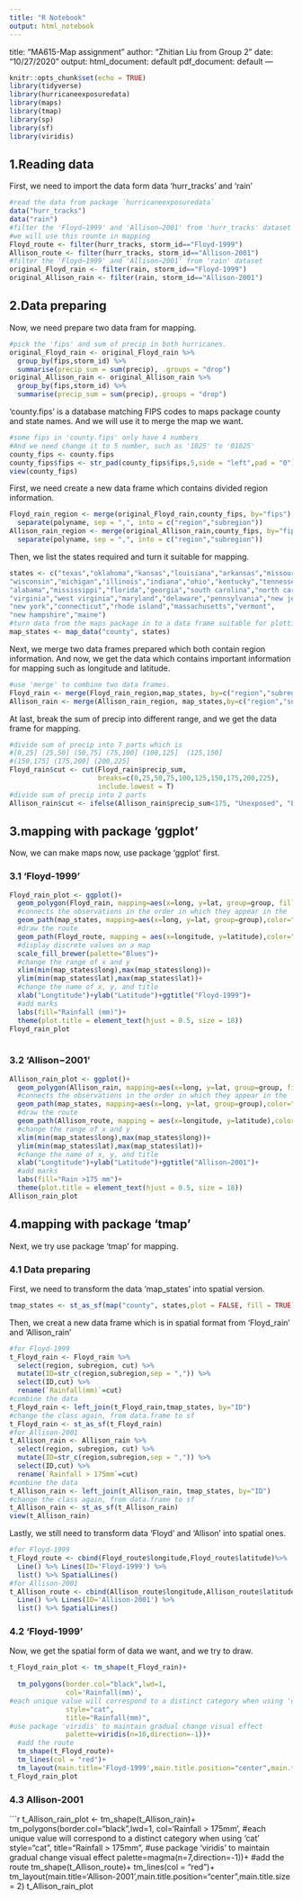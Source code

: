 ---
title: "R Notebook"
output: html_notebook
---
title: "MA615-Map assignment"
author: "Zhitian Liu from Group 2"
date: "10/27/2020"
output:
  html_document: default
  pdf_document: default
---

```{r setup, include=FALSE}
knitr::opts_chunk$set(echo = TRUE)
library(tidyverse)
library(hurricaneexposuredata)
library(maps)
library(tmap)
library(sp)
library(sf)
library(viridis)
```

## 1.Reading data
First, we need to import the data form data 'hurr_tracks' and 'rain'
```{r}
#read the data from package `hurricaneexposuredata`
data("hurr_tracks")
data("rain")
#filter the 'Floyd−1999' and 'Allison−2001' from 'hurr_tracks' dataset
#we will use this rounte in mapping
Floyd_route <- filter(hurr_tracks, storm_id=="Floyd-1999")
Allison_route <- filter(hurr_tracks, storm_id=="Allison-2001")
#filter the 'Floyd−1999' and 'Allison−2001' from 'rain' dataset
original_Floyd_rain <- filter(rain, storm_id=="Floyd-1999")
original_Allison_rain <- filter(rain, storm_id=="Allison-2001")
```

## 2.Data preparing
Now, we need prepare two data fram for mapping.
```{r}
#pick the 'fips' and sum of precip in both hurricanes.
original_Floyd_rain <- original_Floyd_rain %>%
  group_by(fips,storm_id) %>%
  summarise(precip_sum = sum(precip), .groups = "drop")
original_Allison_rain <- original_Allison_rain %>%
  group_by(fips,storm_id) %>%
  summarise(precip_sum = sum(precip),.groups = "drop")
```

'county.fips' is a database matching FIPS codes to maps package county and state names. And we will use it to merge the map we want.
```{r}
#some fips in 'county.fips' only have 4 numbers 
#And we need change it to 5 number, such as '1025' to '01025'
county_fips <- county.fips
county_fips$fips <- str_pad(county_fips$fips,5,side = "left",pad = "0")
view(county_fips)
```

First, we need create a new data frame which contains divided region information.
```{r}
Floyd_rain_region <- merge(original_Floyd_rain,county_fips, by="fips") %>%
  separate(polyname, sep = ",", into = c("region","subregion"))
Allison_rain_region <- merge(original_Allison_rain,county_fips, by="fips") %>%
  separate(polyname, sep = ",", into = c("region","subregion"))
```

Then, we list the states required and turn it suitable for mapping.
```{r}
states <- c("texas","oklahoma","kansas","louisiana","arkansas","missouri","iowa",
"wisconsin","michigan","illinois","indiana","ohio","kentucky","tennessee",
"alabama","mississippi","florida","georgia","south carolina","north carolina",
"virginia","west virginia","maryland","delaware","pennsylvania","new jersey",
"new york","connecticut","rhode island","massachusetts","vermont",
"new hampshire","maine")
#turn data from the maps package in to a data frame suitable for plotting with ggplot2
map_states <- map_data("county", states)
```

Next, we merge two data frames prepared which both contain region information. And now, we get the data which contains important information for mapping such as longitude and latitude.
```{r}
#use 'merge' to combine two data frames.
Floyd_rain <- merge(Floyd_rain_region,map_states, by=c("region","subregion"))
Allison_rain <- merge(Allison_rain_region, map_states,by=c("region","subregion"))
```

At last, break the sum of precip into different range, and we get the data frame for mapping.
```{r}
#divide sum of precip into 7 parts which is 
#[0,25] (25,50] (50,75] (75,100] (100,125]  (125,150]
#(150,175] (175,200] (200,225]
Floyd_rain$cut <- cut(Floyd_rain$precip_sum,
                      breaks=c(0,25,50,75,100,125,150,175,200,225),
                      include.lowest = T)
#divide sum of precip into 2 parts
Allison_rain$cut <- ifelse(Allison_rain$precip_sum<175, "Unexposed", "Exposed")
```

## 3.mapping with package 'ggplot'

Now, we can make maps now, use package 'ggplot' first.

### 3.1 'Floyd-1999'
```{r, warning=FALSE}
Floyd_rain_plot <- ggplot()+
  geom_polygon(Floyd_rain, mapping=aes(x=long, y=lat, group=group, fill=cut))+
  #connects the observations in the order in which they appear in the 'map_states'
  geom_path(map_states, mapping=aes(x=long, y=lat, group=group),color="black")+
  #draw the route
  geom_path(Floyd_route, mapping = aes(x=longitude, y=latitude),color="red")+
  #display discrete values on a map
  scale_fill_brewer(palette="Blues")+
  #change the range of x and y
  xlim(min(map_states$long),max(map_states$long))+
  ylim(min(map_states$lat),max(map_states$lat))+
  #change the name of x, y, and title
  xlab("Longtitude")+ylab("Latitude")+ggtitle("Floyd-1999")+
  #add marks
  labs(fill="Rainfall (mm)")+
  theme(plot.title = element_text(hjust = 0.5, size = 18))
Floyd_rain_plot
  
```


### 3.2 'Allison−2001'
```{r, warning=FALSE}
Allison_rain_plot <- ggplot()+
  geom_polygon(Allison_rain, mapping=aes(x=long, y=lat, group=group, fill=cut))+
  #connects the observations in the order in which they appear in the 'map_states'
  geom_path(map_states, mapping=aes(x=long, y=lat, group=group),color="sky blue")+
  #draw the route
  geom_path(Allison_route, mapping = aes(x=longitude, y=latitude),color="red")+
  #change the range of x and y
  xlim(min(map_states$long),max(map_states$long))+
  ylim(min(map_states$lat),max(map_states$lat))+
  #change the name of x, y, and title
  xlab("Longtitude")+ylab("Latitude")+ggtitle("Allison−2001")+
  #add marks
  labs(fill="Rain >175 mm")+
  theme(plot.title = element_text(hjust = 0.5, size = 18))
Allison_rain_plot
```

## 4.mapping with package 'tmap'

Next, we try use package 'tmap' for mapping.

### 4.1 Data preparing
First, we need to transform the data 'map_states' into spatial version.
```{r}
tmap_states <- st_as_sf(map("county", states,plot = FALSE, fill = TRUE))
```

Then, we creat a new data frame which is in spatial format from 'Floyd_rain' and 'Allison_rain'
```{r}
#for Floyd-1999
t_Floyd_rain <- Floyd_rain %>%
  select(region, subregion, cut) %>%
  mutate(ID=str_c(region,subregion,sep = ",")) %>% 
  select(ID,cut) %>% 
  rename(`Rainfall(mm)`=cut)
#combine the data
t_Floyd_rain <- left_join(t_Floyd_rain,tmap_states, by="ID")
#change the class again, from data.frame to sf
t_Floyd_rain <- st_as_sf(t_Floyd_rain)
#for Allison-2001
t_Allison_rain <- Allison_rain %>%
  select(region, subregion, cut) %>%
  mutate(ID=str_c(region,subregion,sep = ",")) %>% 
  select(ID,cut) %>% 
  rename(`Rainfall > 175mm`=cut)
#combine the data
t_Allison_rain <- left_join(t_Allison_rain, tmap_states, by="ID")
#change the class again, from data.frame to sf
t_Allison_rain <- st_as_sf(t_Allison_rain)
view(t_Allison_rain)
```

Lastly, we still need to transform data 'Floyd' and 'Allison' into spatial ones.
```{r}
#for Floyd-1999
t_Floyd_route <- cbind(Floyd_route$longitude,Floyd_route$latitude)%>%
  Line() %>% Lines(ID='Floyd-1999') %>%
  list() %>% SpatialLines()
#for Allison-2001
t_Allison_route <- cbind(Allison_route$longitude,Allison_route$latitude)%>%
  Line() %>% Lines(ID='Allison-2001') %>%
  list() %>% SpatialLines()
```

### 4.2 'Floyd-1999'
Now, we get the spatial form of data we want, and we try to draw.
```{r, warning=FALSE}
t_Floyd_rain_plot <- tm_shape(t_Floyd_rain)+
  
  tm_polygons(border.col="black",lwd=1,
              col='Rainfall(mm)',
#each unique value will correspond to a distinct category when using 'cat'
              style="cat",
              title="Rainfall(mm)",
#use package 'viridis' to maintain gradual change visual effect
              palette=viridis(n=10,direction=-1))+
  #add the route
  tm_shape(t_Floyd_route)+
  tm_lines(col = "red")+
  tm_layout(main.title='Floyd-1999',main.title.position="center",main.title.size = 2)
t_Floyd_rain_plot
```


### 4.3 Allison-2001
```{r, warning=FALSE}
t_Allison_rain_plot <- tm_shape(t_Allison_rain)+
  tm_polygons(border.col="black",lwd=1,
              col='Rainfall > 175mm',
#each unique value will correspond to a distinct category when using 'cat'
              style="cat",
              title="Rainfall > 175mm",
#use package 'viridis' to maintain gradual change visual effect
              palette=magma(n=7,direction=-1))+
  #add the route
  tm_shape(t_Allison_route)+
  tm_lines(col = "red")+
  tm_layout(main.title='Allison-2001',main.title.position="center",main.title.size = 2)
t_Allison_rain_plot